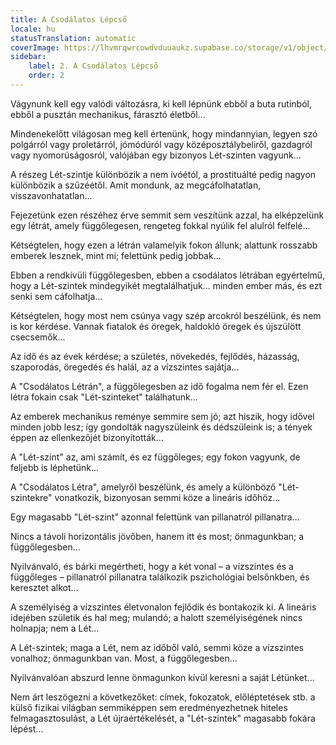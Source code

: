 ```yaml
---
title: A Csodálatos Lépcső
locale: hu
statusTranslation: automatic
coverImage: https://lhvmrqwrcowdvduuaukz.supabase.co/storage/v1/object/public/strapi-uploads/small_cover-tratado-de-psicologia-revolucionaria.webp-5e15e1cec4e0ebebcde5d7fc7565d8fd.webp
sidebar:
    label: 2. A Csodálatos Lépcső
    order: 2
---
```

Vágynunk kell egy valódi változásra, ki kell lépnünk ebből a buta rutinból, ebből a pusztán mechanikus, fárasztó életből...

Mindenekelőtt világosan meg kell értenünk, hogy mindannyian, legyen szó polgárról vagy proletárról, jómódúról vagy középosztálybeliről, gazdagról vagy nyomorúságosról, valójában egy bizonyos Lét-szinten vagyunk...

A részeg Lét-szintje különbözik a nem ivóétól, a prostituálté pedig nagyon különbözik a szűzéétől. Amit mondunk, az megcáfolhatatlan, visszavonhatatlan...

Fejezetünk ezen részéhez érve semmit sem veszítünk azzal, ha elképzelünk egy létrát, amely függőlegesen, rengeteg fokkal nyúlik fel alulról felfelé...

Kétségtelen, hogy ezen a létrán valamelyik fokon állunk; alattunk rosszabb emberek lesznek, mint mi; felettünk pedig jobbak...

Ebben a rendkívüli függőlegesben, ebben a csodálatos létrában egyértelmű, hogy a Lét-szintek mindegyikét megtalálhatjuk... minden ember más, és ezt senki sem cáfolhatja...

Kétségtelen, hogy most nem csúnya vagy szép arcokról beszélünk, és nem is kor kérdése. Vannak fiatalok és öregek, haldokló öregek és újszülött csecsemők...

Az idő és az évek kérdése; a születés, növekedés, fejlődés, házasság, szaporodás, öregedés és halál, az a vízszintes sajátja...

A "Csodálatos Létrán", a függőlegesben az idő fogalma nem fér el. Ezen létra fokain csak "Lét-szinteket" találhatunk...

Az emberek mechanikus reménye semmire sem jó; azt hiszik, hogy idővel minden jobb lesz; így gondolták nagyszüleink és dédszüleink is; a tények éppen az ellenkezőjét bizonyították...

A "Lét-szint" az, ami számít, és ez függőleges; egy fokon vagyunk, de feljebb is léphetünk...

A "Csodálatos Létra", amelyről beszélünk, és amely a különböző "Lét-szintekre" vonatkozik, bizonyosan semmi köze a lineáris időhöz...

Egy magasabb "Lét-szint" azonnal felettünk van pillanatról pillanatra...

Nincs a távoli horizontális jövőben, hanem itt és most; önmagunkban; a függőlegesben...

Nyilvánvaló, és bárki megértheti, hogy a két vonal – a vízszintes és a függőleges – pillanatról pillanatra találkozik pszichológiai belsőnkben, és keresztet alkot...

A személyiség a vízszintes életvonalon fejlődik és bontakozik ki. A lineáris idejében születik és hal meg; mulandó; a halott személyiségének nincs holnapja; nem a Lét...

A Lét-szintek; maga a Lét, nem az időből való, semmi köze a vízszintes vonalhoz; önmagunkban van. Most, a függőlegesben...

Nyilvánvalóan abszurd lenne önmagunkon kívül keresni a saját Létünket...

Nem árt leszögezni a következőket: címek, fokozatok, előléptetések stb. a külső fizikai világban semmiképpen sem eredményezhetnek hiteles felmagasztosulást, a Lét újraértékelését, a "Lét-szintek" magasabb fokára lépést...

